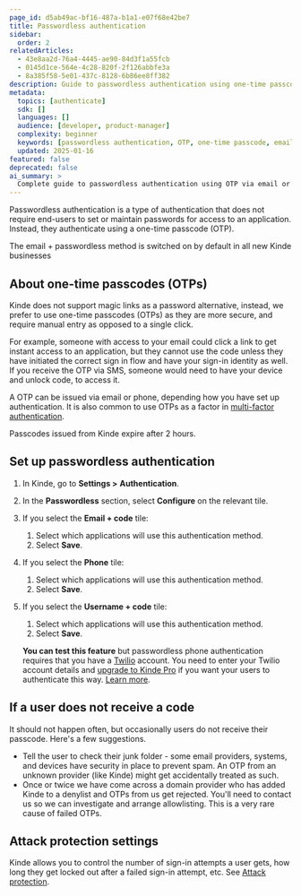 ```yaml
---
page_id: d5ab49ac-bf16-487a-b1a1-e07f68e42be7
title: Passwordless authentication
sidebar:
  order: 2
relatedArticles:
  - 43e8aa2d-76a4-4445-ae90-84d3f1a55fcb
  - 0145d1ce-564e-4c28-820f-2f126abbfe3a
  - 8a385f58-5e01-437c-8128-6b86ee8ff382
description: Guide to passwordless authentication using one-time passcodes (OTP) via email or phone, including setup and security considerations.
metadata:
  topics: [authenticate]
  sdk: []
  languages: []
  audience: [developer, product-manager]
  complexity: beginner
  keywords: [passwordless authentication, OTP, one-time passcode, email code, phone code, security]
  updated: 2025-01-16
featured: false
deprecated: false
ai_summary: >
  Complete guide to passwordless authentication using OTP via email or phone, including setup instructions and security best practices.
---
```


Passwordless authentication is a type of authentication that does not require end-users to set or maintain passwords for access to an application. Instead, they authenticate using a one-time passcode (OTP).

<Aside>

The email + passwordless method is switched on by default in all new Kinde businesses

</Aside>

## About one-time passcodes (OTPs)

Kinde does not support magic links as a password alternative, instead, we prefer to use one-time passcodes (OTPs) as they are more secure, and require manual entry as opposed to a single click.

For example, someone with access to your email could click a link to get instant access to an application, but they cannot use the code unless they have initiated the correct sign in flow and have your sign-in identity as well. If you receive the OTP via SMS, someone would need to have your device and unlock code, to access it.

A OTP can be issued via email or phone, depending how you have set up authentication. It is also common to use OTPs as a factor in [multi-factor authentication](/authenticate/multi-factor-auth/about-multi-factor-authentication/).

Passcodes issued from Kinde expire after 2 hours.

## Set up passwordless authentication

1. In Kinde, go to **Settings >** **Authentication**.
2. In the **Passwordless** section, select **Configure** on the relevant tile.
3. If you select the **Email + code** tile:
   1. Select which applications will use this authentication method.
   2. Select **Save**.
4. If you select the **Phone** tile:

   1. Select which applications will use this authentication method.
   2. Select **Save**.

5. If you select the **Username + code** tile:

   1. Select which applications will use this authentication method.
   2. Select **Save**.

   <Aside>

   **You can test this feature** but passwordless phone authentication requires that you have a [Twilio](https://www.twilio.com/en-us) account. You need to enter your Twilio account details and [upgrade to Kinde Pro](https://kinde.com/pricing/) if you want your users to authenticate this way. [Learn more](/authenticate/authentication-methods/phone-authentication/).

   </Aside>

## If a user does not receive a code

It should not happen often, but occasionally users do not receive their passcode. Here's a few suggestions.

- Tell the user to check their junk folder - some email providers, systems, and devices have security in place to prevent spam. An OTP from an unknown provider (like Kinde) might get accidentally treated as such.
- Once or twice we have come across a domain provider who has added Kinde to a denylist and OTPs from us get rejected. You'll need to contact us so we can investigate and arrange allowlisting. This is a very rare cause of failed OTPs.

## Attack protection settings

Kinde allows you to control the number of sign-in attempts a user gets, how long they get locked out after a failed sign-in attempt, etc. See [Attack protection](/build/set-up-options/attack-protection/).

